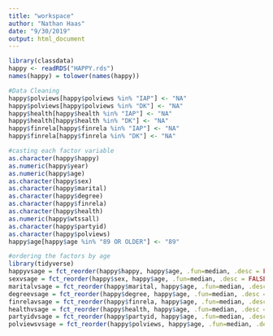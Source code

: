 ```yaml
---
title: "workspace"
author: "Nathan Haas"
date: "9/30/2019"
output: html_document
---
```



```r
library(classdata)
happy <- readRDS("HAPPY.rds")
names(happy) = tolower(names(happy))

#Data Cleaning
happy$polviews[happy$polviews %in% "IAP"] <- "NA"
happy$polviews[happy$polviews %in% "DK"] <- "NA"
happy$health[happy$health %in% "IAP"] <- "NA"
happy$health[happy$health %in% "DK"] <- "NA"
happy$finrela[happy$finrela %in% "IAP"] <- "NA"
happy$finrela[happy$finrela %in% "DK"] <- "NA"

#casting each factor variable
as.character(happy$happy)
as.numeric(happy$year)
as.numeric(happy$age)
as.character(happy$sex)
as.character(happy$marital)
as.character(happy$degree)
as.character(happy$finrela)
as.character(happy$health)
as.numeric(happy$wtssall)
as.character(happy$partyid)
as.character(happy$polviews)
happy$age[happy$age %in% "89 OR OLDER"] <- "89"

#ordering the factors by age
library(tidyverse)
happyvsage = fct_reorder(happy$happy, happy$age, .fun=median, .desc = FALSE)
sexvsage = fct_reorder(happy$sex, happy$age, .fun=median, .desc = FALSE)
maritalvsage = fct_reorder(happy$marital, happy$age, .fun=median, .desc = FALSE)
degreevsage = fct_reorder(happy$degree, happy$age, .fun=median, .desc = FALSE)
finrelavsage = fct_reorder(happy$finrela, happy$age, .fun=median, .desc = FALSE)
healthvsage = fct_reorder(happy$health, happy$age, .fun=median, .desc = FALSE)
partyidvsage = fct_reorder(happy$partyid, happy$age, .fun=median, .desc = FALSE)
polviewsvsage = fct_reorder(happy$polviews, happy$age, .fun=median, .desc = FALSE)
```

